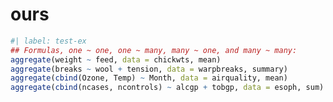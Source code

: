 # ours

```r
#| label: test-ex
## Formulas, one ~ one, one ~ many, many ~ one, and many ~ many:
aggregate(weight ~ feed, data = chickwts, mean)
aggregate(breaks ~ wool + tension, data = warpbreaks, summary)
aggregate(cbind(Ozone, Temp) ~ Month, data = airquality, mean)
aggregate(cbind(ncases, ncontrols) ~ alcgp + tobgp, data = esoph, sum)
```
